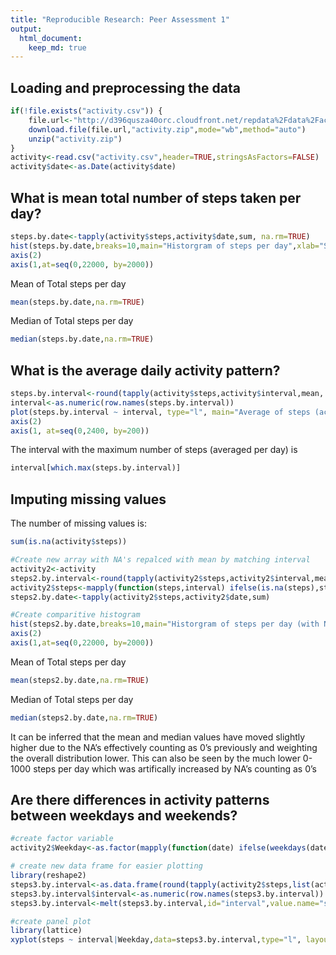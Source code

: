 ```yaml
---
title: "Reproducible Research: Peer Assessment 1"
output: 
  html_document:
    keep_md: true
---
```



## Loading and preprocessing the data
```r
if(!file.exists("activity.csv")) {
    file.url<-"http://d396qusza40orc.cloudfront.net/repdata%2Fdata%2Factivity.zip"
    download.file(file.url,"activity.zip",mode="wb",method="auto")
    unzip("activity.zip")
}
activity<-read.csv("activity.csv",header=TRUE,stringsAsFactors=FALSE)
activity$date<-as.Date(activity$date)
```

## What is mean total number of steps taken per day?
```r
steps.by.date<-tapply(activity$steps,activity$date,sum, na.rm=TRUE)
hist(steps.by.date,breaks=10,main="Historgram of steps per day",xlab="Steps per day",axes=F)
axis(2)
axis(1,at=seq(0,22000, by=2000))
```

Mean of Total steps per day
```r
mean(steps.by.date,na.rm=TRUE)
```

Median of Total steps per day
```r
median(steps.by.date,na.rm=TRUE)
```


## What is the average daily activity pattern?
```r
steps.by.interval<-round(tapply(activity$steps,activity$interval,mean, na.rm=TRUE))
interval<-as.numeric(row.names(steps.by.interval))
plot(steps.by.interval ~ interval, type="l", main="Average of steps (across days) for each interval",ylab="Steps", axes=FALSE)
axis(2)
axis(1, at=seq(0,2400, by=200))
```

The interval with the maximum number of steps (averaged per day) is
```r
interval[which.max(steps.by.interval)]
```
## Imputing missing values
The number of missing values is:
```r
sum(is.na(activity$steps))
```

```r
#Create new array with NA's repalced with mean by matching interval
activity2<-activity
steps2.by.interval<-round(tapply(activity2$steps,activity2$interval,mean))
activity2$steps<-mapply(function(steps,interval) ifelse(is.na(steps),steps.by.interval[as.character(interval)],steps),steps=activity2$steps,interval=activity2$interval)
steps2.by.date<-tapply(activity2$steps,activity2$date,sum)
```


```r
#Create comparitive histogram
hist(steps2.by.date,breaks=10,main="Historgram of steps per day (with NA's substituted)",xlab="Steps per day",axes=F)
axis(2)
axis(1,at=seq(0,22000, by=2000))
```

Mean of Total steps per day
```r
mean(steps2.by.date,na.rm=TRUE)
```

Median of Total steps per day
```r
median(steps2.by.date,na.rm=TRUE)
```
It can be inferred that the mean and median values have moved slightly higher due to the NA's effectively counting as 0's previously and weighting the overall distribution lower. This can also be seen by the much lower 0-1000 steps per day which was artifically increased by NA's counting as 0's




## Are there differences in activity patterns between weekdays and weekends?
```r
#create factor variable
activity2$Weekday<-as.factor(mapply(function(date) ifelse(weekdays(date)=="Sunday"||weekdays(date)=="Saturday","weekend","weekday"),date=activity2$date))

# create new data frame for easier plotting
library(reshape2)
steps3.by.interval<-as.data.frame(round(tapply(activity2$steps,list(activity2$interval,activity2$Weekday),mean)))
steps3.by.interval$interval<-as.numeric(row.names(steps3.by.interval))
steps3.by.interval<-melt(steps3.by.interval,id="interval",value.name="steps",variable.name="Weekday")

#create panel plot
library(lattice)
xyplot(steps ~ interval|Weekday,data=steps3.by.interval,type="l", layout=c(1,2))
```

